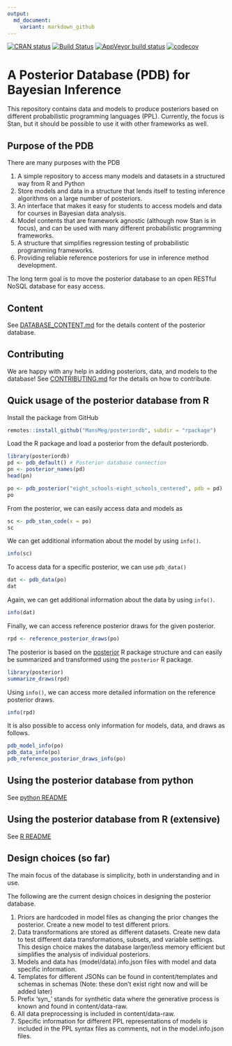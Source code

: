 ```yaml
---
output:
  md_document:
    variant: markdown_github
---
```


<!-- README.md is generated from README.Rmd. Please edit that file -->


[![CRAN
status](https://www.r-pkg.org/badges/version/posterior)](https://CRAN.R-project.org/package=posterior) [![Build Status](https://travis-ci.org/MansMeg/posteriordb.svg?branch=master)](https://travis-ci.org/MansMeg/posteriordb) [![AppVeyor build status](https://ci.appveyor.com/api/projects/status/github/MansMeg/posteriordb?branch=master&svg=true)](https://ci.appveyor.com/project/MansMeg/posteriordb)  [![codecov](https://codecov.io/gh/MansMeg/posteriordb/branch/master/graph/badge.svg)](https://codecov.io/gh/MansMeg/posteriordb)

# A Posterior Database (PDB) for Bayesian Inference

This repository contains data and models to produce posteriors based on different probabilistic programming languages (PPL). Currently, the focus is Stan, but it should be possible to use it with other frameworks as well.

## Purpose of the PDB

There are many purposes with the PDB

1. A simple repository to access many models and datasets in a structured way from R and Python
1. Store models and data in a structure that lends itself to testing inference algorithms on a large number of posteriors.
1. An interface that makes it easy for students to access models and data for courses in Bayesian data analysis.
1. Model contents that are framework agnostic (although now Stan is in focus), and can be used with many different probabilistic programming frameworks.
1. A structure that simplifies regression testing of probabilistic programming frameworks.
1. Providing reliable reference posteriors for use in inference method development.

The long term goal is to move the posterior database to an open RESTful NoSQL database for easy access.

## Content

See [DATABASE_CONTENT.md](https://github.com/MansMeg/posteriordb/blob/master/doc/DATABASE_CONTENT.md) for the details content of the posterior database.

## Contributing

We are happy with any help in adding posteriors, data, and models to the database! See [CONTRIBUTING.md](https://github.com/MansMeg/posteriordb/blob/master/doc/CONTRIBUTING.md) for the details on how to contribute.


## Quick usage of the posterior database from R

Install the package from GitHub

```r
remotes::install_github("MansMeg/posteriordb", subdir = "rpackage")
```

Load the R package and load a posterior from the default posteriordb.

```r
library(posteriordb)
pd <- pdb_default() # Posterior database connection
pn <- posterior_names(pd)
head(pn)
```

```r
po <- pdb_posterior("eight_schools-eight_schools_centered", pdb = pd)
po
```

From the posterior, we can easily access data and models as

```r
sc <- pdb_stan_code(x = po)
sc
```

We can get additional information about the model by using `info()`.

```r
info(sc)
```

To access data for a specific posterior, we can use `pdb_data()`

```r
dat <- pdb_data(po)
dat
```

Again, we can get additional information about the data by using `info()`.

```r
info(dat)
```

Finally, we can access reference posterior draws for the given posterior.

```r
rpd <- reference_posterior_draws(po)
```

The posterior is based on the [posterior](https://github.com/jgabry/posterior) R package structure and can easily be summarized and transformed using the `posterior` R package.

```r
library(posterior)
summarize_draws(rpd)
```

Using `info()`, we can access more detailed information on the reference posterior draws.

```r
info(rpd)
```

It is also possible to access only information for models, data, and draws as follows.

```r
pdb_model_info(po)
pdb_data_info(po)
pdb_reference_posterior_draws_info(po)
```

## Using the posterior database from python
See [python README](./python/README.md)

## Using the posterior database from R (extensive)
See [R README](./rpackage/README.md)

## Design choices (so far)

The main focus of the database is simplicity, both in understanding and in use.

The following are the current design choices in designing the posterior database.

1. Priors are hardcoded in model files as changing the prior changes the posterior.
   Create a new model to test different priors.
1. Data transformations are stored as different datasets.
   Create new data to test different data transformations, subsets, and variable settings. This design choice makes the database larger/less memory efficient but simplifies the analysis of individual posteriors.
1. Models and data has (model/data).info.json files with model and data specific information.
1. Templates for different JSONs can be found in content/templates and schemas in schemas (Note: these don't exist right now and will be added later)
1. Prefix 'syn_' stands for synthetic data where the generative process is known and found in content/data-raw.
1. All data preprocessing is included in content/data-raw.
1. Specific information for different PPL representations of models is included in the PPL syntax files as comments, not in the model.info.json files.
